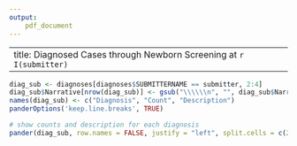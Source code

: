 ```yaml
---
output:
    pdf_document
---
```

---
title: Diagnosed Cases through Newborn Screening at `r I(submitter)`
---

\begin{center}
This report is a summary of disorders affecting babies born at your facility. These babies benefited from timely diagnosis and treatment due to your vigilance in Newborn Screening. Please share this with the staff to remind them that Newborn Screening Saves Lives!

Diagnosis Date Range: `r dates`
\end{center}

```r
diag_sub <- diagnoses[diagnoses$SUBMITTERNAME == submitter, 2:4]
diag_sub$Narrative[nrow(diag_sub)] <- gsub("\\\\\\n", "", diag_sub$Narrative[nrow(diag_sub)])
names(diag_sub) <- c("Diagnosis", "Count", "Description")
panderOptions('keep.line.breaks', TRUE)

# show counts and description for each diagnosis
pander(diag_sub, row.names = FALSE, justify = "left", split.cells = c(20, 10, 50), split.table = Inf, 'keep.line.breaks' = TRUE)
```
